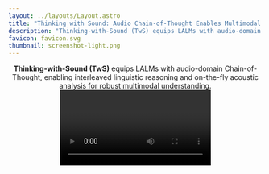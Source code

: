 ```yaml
---
layout: ../layouts/Layout.astro
title: "Thinking with Sound: Audio Chain-of-Thought Enables Multimodal Reasoning in Large Audio-Language Models"
description: "Thinking-with-Sound (TwS) equips LALMs with audio-domain Chain-of-Thought, enabling interleaved linguistic reasoning and on-the-fly acoustic analysis for robust multimodal understanding."
favicon: favicon.svg
thumbnail: screenshot-light.png
---
```







<Header
  title={frontmatter.title}
  authors={[
    {
      name: "Zhen Xiong",
      url: "https://scholar.google.com/citations?user=zhenxiong",
      institution: "University of Southern California",
      notes: ["¹"],
    },
    {
      name: "Yujun Cai",
      url: "https://scholar.google.com/citations?user=yujuncai",
      institution: "University of Queensland",
      notes: ["²"],
    },
    {
      name: "Zhecheng Li",
      url: "https://scholar.google.com/citations?user=zhechengli",
      institution: "University of California, San Diego",
      notes: ["³"],
    },
    {
      name: "Junsong Yuan",
      url: "https://scholar.google.com/citations?user=junsongyuan",
      institution: "University of Buffalo",
      notes: ["⁴"],
    },
    {
      name: "Yiwei Wang",
      url: "https://scholar.google.com/citations?user=yiweiwang",
      institution: "University of California, Merced",
      notes: ["⁵"],
    },
  ]}
  links={[
    {
      name: "Paper (coming soon)",
      url: "#",
      icon: "ri:file-pdf-2-line",
    },
    {
      name: "arXiv (coming soon)",
      url: "#",
      icon: "academicons:arxiv",
    },
    {
      name: "Code",
      url: "#",
      icon: "ri:github-line",
    },
  ]}
  />

<div class="text-center text-lg mb-8">
  <strong>Thinking-with-Sound (TwS)</strong> equips LALMs with audio-domain Chain-of-Thought, enabling interleaved linguistic reasoning and on-the-fly acoustic analysis for robust multimodal understanding.
</div>

<Video source={outside} />

<HighlightedSection>

## Abstract

Large Audio-Language Models (LALMs) have demonstrated remarkable capabilities in audio understanding and generation. However, their reasoning processes remain opaque, and they often struggle with complex audio reasoning tasks that require multi-step analysis. To address these limitations, we introduce **Thinking-with-Sound (TwS)**, a novel framework that equips LALMs with audio-domain Chain-of-Thought (CoT) reasoning capabilities. TwS enables models to perform interleaved linguistic reasoning and on-the-fly acoustic analysis, leading to more robust and interpretable multimodal understanding. Our approach leverages a dual-stream architecture that processes both textual and acoustic features simultaneously, allowing the model to reason about audio content through natural language while maintaining access to low-level acoustic details. We evaluate TwS on a comprehensive suite of audio reasoning tasks, including audio question answering, audio summarization, and audio-based decision making. Experimental results demonstrate that TwS significantly improves performance on complex audio reasoning tasks, with particular gains on the challenging **MELD-Hard1k** benchmark. Furthermore, our **Audio CoT** approach provides interpretable reasoning traces that reveal how the model processes and understands audio content. The framework is generalizable across different LALM architectures and can be easily integrated into existing systems. Our work opens new directions for developing more capable and transparent audio-language models that can reason about sound in a human-like manner.

</HighlightedSection>

## Figures

Use the figure component to display images, videos, equations, or any other element, with an optional caption.

<Figure>
  <Image slot="figure" source={transformer} altText="Diagram of the transformer deep learning architecture." />
  <span slot="caption">Diagram of the transformer deep learning architecture.</span>
</Figure>

## Image comparison slider

An interactive, accessible slider component with keyboard navigation.
<Figure>
  <ImageComparison slot="figure" client:load imageUrlOne={dogsDiffc.src} imageUrlTwo={dogsTrue.src} altTextOne="Photo of two dogs running side-by-side in shallow water, lossily compressed using the DiffC algorithm" altTextTwo="Original photo of two dogs running side-by-side in shallow water" />
  <span slot="caption">A photo of two dogs running side-by-side in shallow water, lossily compressed using the <a href="https://jeremyiv.github.io/diffc-project-page/">DiffC algorithm</a>.</span>
</Figure>

## Two columns

Use the two columns component to display two columns of content. In this example, the first column contains a figure with a YouTube video and the second column contains a figure with a custom [React](https://react.dev/) component. By default, they display side by side, but if the screen is narrow enough (for example, on mobile), they're arranged vertically.

<TwoColumns>
  <Figure slot="left">
    <YouTubeVideo slot="figure" videoId="wjZofJX0v4M" />
    <span slot="caption">Take a look at this YouTube video.</span>
  </Figure>
  <Figure slot="right">
    <Splat slot="figure" client:idle />
    <span slot="caption">Now look at this <a href="https://en.wikipedia.org/wiki/Gaussian_splatting">Gaussian splat</a>, rendered with a React component.</span>
  </Figure>
</TwoColumns>

## Heading levels

Use headings to divide your content into sections.

### Heading 3

Go down a level to heading 3...

#### Heading 4

...and down again to heading 4.

## LaTeX

You can also add LaTeX formulas, rendered during the build process using [KaTeX](https://katex.org/) so they're quick to load for visitors of your project page. You can write them inline, like this: <LaTeX inline formula="a^2 + b^2 = c^2" />. Or, you can write them as a block:

<LaTeX formula="\int_a^b f(x) dx" />

## Tables

You can add simple tables using [GitHub Flavored Markdown syntax](https://docs.github.com/en/get-started/writing-on-github/working-with-advanced-formatting/organizing-information-with-tables):

| Model | Accuracy | F1 score | Training time (hours) |
| :--- | :---: | :---: | :---: |
| BERT-base | 0.89 | 0.87 | 4.5 |
| RoBERTa-large | 0.92 | 0.91 | 7.2 |
| DistilBERT | 0.86 | 0.84 | 2.1 |
| XLNet | 0.90 | 0.89 | 6.8 |

## BibTeX citation

```bibtex
@misc{roman2024academic,
  author = "{Roman Hauksson}",
  title = "Academic Project Page Template",
  year = "2024",
  howpublished = "\url{https://research-template.roman.technology}",
}
```
